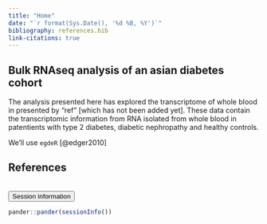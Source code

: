 ```yaml
---
title: "Home"
date: "`r format(Sys.Date(), '%d %B, %Y')`"
bibliography: references.bib
link-citations: true
---
```


## Bulk RNAseq analysis of an asian diabetes cohort

The analysis presented here has explored the transcriptome of whole blood in presented by "ref" [which has not been added yet]. These data contain the transcriptomic information from RNA isolated from whole blood in patentients with type 2 diabetes, diabetic nephropathy and healthy controls. 


We'll use `egdeR` [@edger2010]

## References

<div id="refs"></div>

<br>
<button type="button" class="btn btn-default btn-sessioninfo" data-toggle="collapse" data-target="#sessioninfo" style="display: block;">
<span class="glyphicon glyphicon-info-sign" aria-hidden="true"></span> Session information
</button>
</p>
<div id="sessioninfo" class="collapse">
```r
pander::pander(sessionInfo())
```
</div>